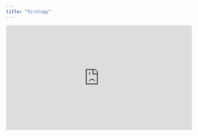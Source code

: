 ```yaml
---
title: "Virology"
---
```




<div style="position: relative; padding-bottom: 56.25%; height: 0; overflow: hidden;">
<iframe style="position: absolute; top: 0; left: 0; width: 100%; height: 100%;"  src="https://www.youtube.com/embed/Rpj0emEGShQ?si=iYcFiAKQmc7iWqqz" title="YouTube video player" frameborder="0" allow="accelerometer; autoplay; clipboard-write; encrypted-media; gyroscope; picture-in-picture; web-share" referrerpolicy="strict-origin-when-cross-origin" allowfullscreen></iframe>
</div>
